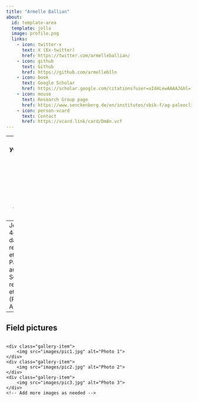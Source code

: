 ---
title: "Armelle Ballian"
about:
  id: template-area
  template: jolla
  image: profile.png
  links:
    - icon: twitter-x
      text: X (Ex-twitter)
      href: https://twitter.com/armelleballian/
    - icon: github
      text: Github
      href: https://github.com/armelleblln
    - icon: book
      text: Google Scholar
      href: https://scholar.google.com/citations?user=aId4LewAAAAJ&hl=fr
    - icon: mouse
      text: Research Group page
      href: https://www.senckenberg.de/en/institutes/sbik-f/ag-paleoclimate-and-paleoenvironment-dynamics/
    - icon: person-vcard
      text: Contact
      href: https://vcard.link/card/Dm8n.vcf
---
[comment]:  (Tasks for this page
Update the YAML header. you can check out different layouts of the pre-formatted part at <https://quarto.org/docs/websites/website-about.html#templates>
Update the legal information
Write a short introduction set of you
delete this section)


-------
I am currently a 4th year PhD student in the Research Group Paleoclimate and Paleoenvironmental Dynamics at Senckenberg Biodiversity and Climate Research Centre (Frankfurt am Main, Germany). 
--
Je suis actuellement en 4ème année de doctorat dans le groupe de recherche Paléoclimat et Dynamiques Paléoenvironnementales au sein de Senckenberg, institut de recherche pour le climat et la biodiversité (Francfort sur le Main, Allemagne).  
--
## Field pictures

<div class="gallery">
    <div class="gallery-item">
        <img src="images/pic1.jpg" alt="Photo 1">
    </div>
    <div class="gallery-item">
        <img src="images/pic2.jpg" alt="Photo 2">
    </div>
    <div class="gallery-item">
        <img src="images/pic3.jpg" alt="Photo 3">
    </div>
    <!-- Add more images as needed -->
</div>

<style>
.gallery {
    display: grid;
    grid-template-columns: repeat(auto-fit, minmax(200px, 1fr));
    gap: 10px;
}

.gallery-item {
    margin-bottom: 10px;
}

.gallery-item img {
    width: 100%;
    height: auto;
}
</style>
